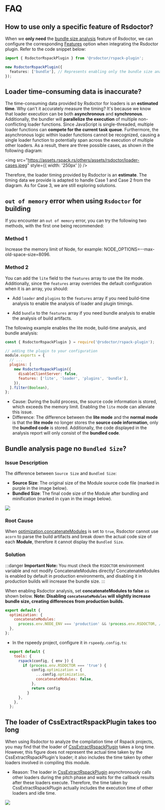 # FAQ

## How to use only a specific feature of Rsdoctor?

When we **only need** the [bundle size analysis](../usage/bundle-size) feature of Rsdoctor, we can configure the corresponding [Features](/config/options/options) option when integrating the Rsdoctor plugin. Refer to the code snippet below:

```ts
import { RsdoctorRspackPlugin } from '@rsdoctor/rspack-plugin';

new RsdoctorRspackPlugin({
  features: ['bundle'], // Represents enabling only the bundle size analysis feature
});
```

## Loader time-consuming data is inaccurate?

The time-consuming data provided by Rsdoctor for loaders is an **estimated time**. Why can't it accurately measure the timing? It's because we know that loader execution can be both **asynchronous** and **synchronous**.
Additionally, the bundler will **parallelize the execution** of multiple non-conflicting loader functions. Since JavaScript is single-threaded, multiple loader functions can **compete for the current task queue**.
Furthermore, the asynchronous logic within loader functions cannot be recognized, causing a single loader function to potentially span across the execution of multiple other loaders. As a result, there are three possible cases, as shown in the following diagram:

<img
  src="https://assets.rspack.rs/others/assets/rsdoctor/loader-cases.jpeg"
  style={{ width: '250px' }}
/>

Therefore, the loader timing provided by Rsdoctor is an **estimate**. The timing data we provide is adapted to handle Case 1 and Case 2 from the diagram. As for Case 3, we are still exploring solutions.

## `out of memory` error when using `Rsdoctor` for building

If you encounter an `out of memory` error, you can try the following two methods, with the first one being recommended:

### Method 1

Increase the memory limit of Node, for example: NODE_OPTIONS=--max-old-space-size=8096.

### Method 2

You can add the `lite` field to the `features` array to use the lite mode. Additionally, since the `features` array overrides the default configuration when it is an array, you should:

- Add `loader` and `plugins` to the `features` array if you need build-time analysis to enable the analysis of loader and plugin timings.

- Add `bundle` to the `features` array if you need bundle analysis to enable the analysis of build artifacts.

The following example enables the lite mode, build-time analysis, and bundle analysis:

```js
const { RsdoctorRspackPlugin } = require('@rsdoctor/rspack-plugin');

// adding the plugin to your configuration
module.exports = {
  // ...
  plugins: [
    new RsdoctorRspackPlugin({
      disableClientServer: false,
      features: ['lite', 'loader', 'plugins', 'bundle'],
    }),
  ].filter(Boolean),
};
```

- Cause: During the build process, the source code information is stored, which exceeds the memory limit. Enabling the `lite` mode can alleviate this issue.
- Difference: The difference between the **lite mode** and the **normal mode** is that the **lite mode** no longer stores the **source code information**, only the **bundled code** is stored. Additionally, the code displayed in the analysis report will only consist of the **bundled code**.

## Bundle analysis page no `Bundled Size`?

### Issue Description

The difference between `Source Size` and `Bundled Size`:

- **Source Size**: The original size of the Module source code file (marked in purple in the image below).
- **Bundled Size**: The final code size of the Module after bundling and minification (marked in cyan in the image below).

<img src="https://assets.rspack.rs/others/assets/rsdoctor/bundle-size-overall.png" />

### Root Cause

When [optimization.concatenateModules](https://rspack.rs/config/optimization#optimizationconcatenatemodules) is set to `true`, Rsdoctor cannot use `acorn` to parse the build artifacts and break down the actual code size of each **Module**, therefore it cannot display the `Bundled Size`.

### Solution

:::danger
**Important Note:** You must check the `RSDOCTOR` environment variable and not modify ConcatenateModules directly! ConcatenateModules is enabled by default in production environments, and disabling it in production builds will increase the bundle size.
:::

When enabling Rsdoctor analysis, set **concatenateModules to false** as shown below. **Note: Disabling `concatenateModules` will slightly increase bundle size, creating differences from production builds.**

```js rspack.config.mjs
export default {
  optimization: {
    concatenateModules:
      process.env.NODE_ENV === 'production' && !process.env.RSDOCTOR, // Must check RSDOCTOR environment variable, do not modify concatenateModules directly!
  },
};
```

- In the rspeedy project, configure it in `rspeedy.config.ts`:

```js rspeedy.config.ts
  export default {
    tools: {
      rspack(config, { env }) {
        if (process.env.RSDOCTOR === 'true') {
            config.optimization = {
              ...config.optimization,
              concatenateModules: false,
            },
            return config
          }
      },
    },
  };
```

## The loader of CssExtractRspackPlugin takes too long

When using Rsdoctor to analyze the compilation time of Rspack projects, you may find that the loader of [CssExtractRspackPlugin](https://rspack.rs/plugins/rspack/css-extract-rspack-plugin) takes a long time. However, this figure does not represent the actual time taken by the CssExtractRspackPlugin's loader; it also includes the time taken by other loaders involved in compiling this module.

- Reason: The loader in [CssExtractRspackPlugin](https://rspack.rs/plugins/rspack/css-extract-rspack-plugin) asynchronously calls other loaders during the pitch phase and waits for the callback results after these loaders execute. Therefore, the time taken by CssExtractRspackPlugin actually includes the execution time of other loaders and idle time.

<img src="https://assets.rspack.rs/rsdoctor/css-extract-loader.png" />
